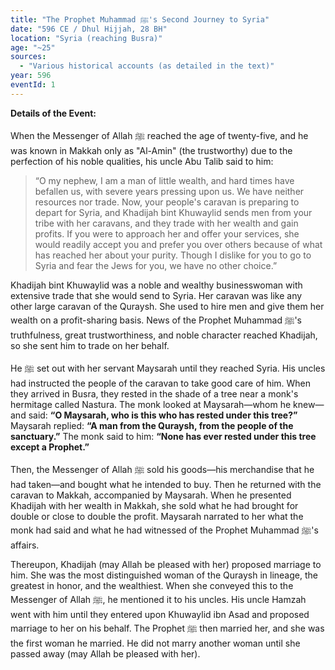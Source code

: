 ```yaml
---
title: "The Prophet Muhammad ﷺ's Second Journey to Syria"
date: "596 CE / Dhul Hijjah, 28 BH"
location: "Syria (reaching Busra)"
age: "~25"
sources:
  - "Various historical accounts (as detailed in the text)"
year: 596
eventId: 1
---
```

**Details of the Event:**

When the Messenger of Allah ﷺ reached the age of twenty-five, and he was known in Makkah only as "Al-Amin" (the trustworthy) due to the perfection of his noble qualities, his uncle Abu Talib said to him:

> “O my nephew, I am a man of little wealth, and hard times have befallen us, with severe years pressing upon us. We have neither resources nor trade. Now, your people's caravan is preparing to depart for Syria, and Khadijah bint Khuwaylid sends men from your tribe with her caravans, and they trade with her wealth and gain profits. If you were to approach her and offer your services, she would readily accept you and prefer you over others because of what has reached her about your purity. Though I dislike for you to go to Syria and fear the Jews for you, we have no other choice.”

Khadijah bint Khuwaylid was a noble and wealthy businesswoman with extensive trade that she would send to Syria. Her caravan was like any other large caravan of the Quraysh. She used to hire men and give them her wealth on a profit-sharing basis. News of the Prophet Muhammad ﷺ's truthfulness, great trustworthiness, and noble character reached Khadijah, so she sent him to trade on her behalf.

He ﷺ set out with her servant Maysarah until they reached Syria. His uncles had instructed the people of the caravan to take good care of him. When they arrived in Busra, they rested in the shade of a tree near a monk's hermitage called Nastura. The monk looked at Maysarah—whom he knew—and said: **“O Maysarah, who is this who has rested under this tree?”** Maysarah replied: **“A man from the Quraysh, from the people of the sanctuary.”** The monk said to him: **“None has ever rested under this tree except a Prophet.”**

Then, the Messenger of Allah ﷺ sold his goods—his merchandise that he had taken—and bought what he intended to buy. Then he returned with the caravan to Makkah, accompanied by Maysarah. When he presented Khadijah with her wealth in Makkah, she sold what he had brought for double or close to double the profit. Maysarah narrated to her what the monk had said and what he had witnessed of the Prophet Muhammad ﷺ's affairs.

Thereupon, Khadijah (may Allah be pleased with her) proposed marriage to him. She was the most distinguished woman of the Quraysh in lineage, the greatest in honor, and the wealthiest. When she conveyed this to the Messenger of Allah ﷺ, he mentioned it to his uncles. His uncle Hamzah went with him until they entered upon Khuwaylid ibn Asad and proposed marriage to her on his behalf. The Prophet ﷺ then married her, and she was the first woman he married. He did not marry another woman until she passed away (may Allah be pleased with her).